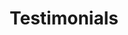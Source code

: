 ---
title: Testimonials
description: Testimonials sections showcase positive feedback and reviews from customers or users. They help build trust and credibility for your product or service, encouraging potential customers to make a purchase or take action.
root: mainsections
---
